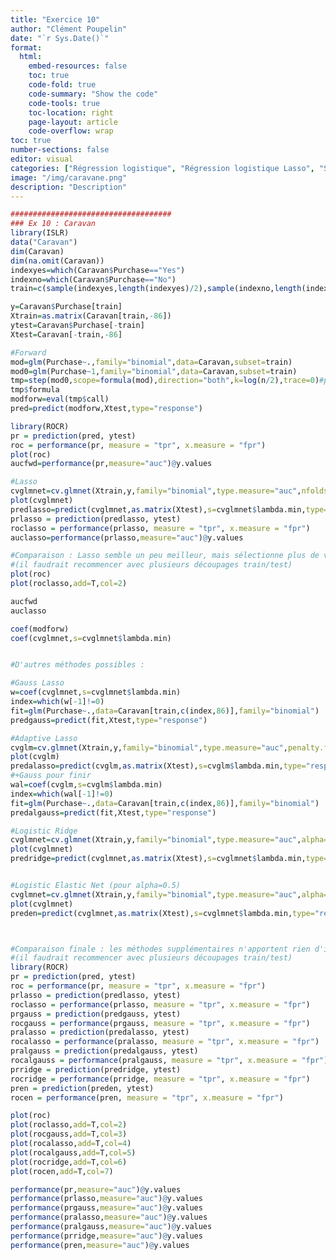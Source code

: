 ```yaml
---
title: "Exercice 10"
author: "Clément Poupelin"
date: "`r Sys.Date()`"
format: 
  html:
    embed-resources: false
    toc: true
    code-fold: true
    code-summary: "Show the code"
    code-tools: true
    toc-location: right
    page-layout: article
    code-overflow: wrap
toc: true
number-sections: false
editor: visual
categories: ["Régression logistique", "Régression logistique Lasso", "Sélection automatique", "Validation croisée"]
image: "/img/caravane.png"
description: "Description"
---
```























```r


####################################
### Ex 10 : Caravan
library(ISLR)
data("Caravan")
dim(Caravan)
dim(na.omit(Caravan))
indexyes=which(Caravan$Purchase=="Yes")
indexno=which(Caravan$Purchase=="No")
train=c(sample(indexyes,length(indexyes)/2),sample(indexno,length(indexno)/2))

y=Caravan$Purchase[train]
Xtrain=as.matrix(Caravan[train,-86])
ytest=Caravan$Purchase[-train]
Xtest=Caravan[-train,-86]

#Forward
mod=glm(Purchase~.,family="binomial",data=Caravan,subset=train)
mod0=glm(Purchase~1,family="binomial",data=Caravan,subset=train)
tmp=step(mod0,scope=formula(mod),direction="both",k=log(n/2),trace=0)#par BIC
tmp$formula
modforw=eval(tmp$call)
pred=predict(modforw,Xtest,type="response")

library(ROCR)
pr = prediction(pred, ytest) 
roc = performance(pr, measure = "tpr", x.measure = "fpr") 
plot(roc)
aucfwd=performance(pr,measure="auc")@y.values

#Lasso
cvglmnet=cv.glmnet(Xtrain,y,family="binomial",type.measure="auc",nfolds=10)
plot(cvglmnet)
predlasso=predict(cvglmnet,as.matrix(Xtest),s=cvglmnet$lambda.min,type="response")
prlasso = prediction(predlasso, ytest) 
roclasso = performance(prlasso, measure = "tpr", x.measure = "fpr") 
auclasso=performance(prlasso,measure="auc")@y.values

#Comparaison : Lasso semble un peu meilleur, mais sélectionne plus de variables
#(il faudrait recommencer avec plusieurs découpages train/test)
plot(roc)
plot(roclasso,add=T,col=2)

aucfwd
auclasso

coef(modforw)
coef(cvglmnet,s=cvglmnet$lambda.min)


#D'autres méthodes possibles :

#Gauss Lasso
w=coef(cvglmnet,s=cvglmnet$lambda.min)
index=which(w[-1]!=0)
fit=glm(Purchase~.,data=Caravan[train,c(index,86)],family="binomial")
predgauss=predict(fit,Xtest,type="response")

#Adaptive Lasso
cvglm=cv.glmnet(Xtrain,y,family="binomial",type.measure="auc",penalty.factor=1/abs(w[-1]))
plot(cvglm)
predalasso=predict(cvglm,as.matrix(Xtest),s=cvglm$lambda.min,type="response")
#+Gauss pour finir
wal=coef(cvglm,s=cvglm$lambda.min)
index=which(wal[-1]!=0)
fit=glm(Purchase~.,data=Caravan[train,c(index,86)],family="binomial")
predalgauss=predict(fit,Xtest,type="response")

#Logistic Ridge
cvglmnet=cv.glmnet(Xtrain,y,family="binomial",type.measure="auc",alpha=0)
plot(cvglmnet)
predridge=predict(cvglmnet,as.matrix(Xtest),s=cvglmnet$lambda.min,type="response")


#Logistic Elastic Net (pour alpha=0.5)
cvglmnet=cv.glmnet(Xtrain,y,family="binomial",type.measure="auc",alpha=1/2)
plot(cvglmnet)
preden=predict(cvglmnet,as.matrix(Xtest),s=cvglmnet$lambda.min,type="response")



#Comparaison finale : les méthodes supplémentaires n'apportent rien d'intéressant 
#(il faudrait recommencer avec plusieurs découpages train/test)
library(ROCR)
pr = prediction(pred, ytest) 
roc = performance(pr, measure = "tpr", x.measure = "fpr") 
prlasso = prediction(predlasso, ytest) 
roclasso = performance(prlasso, measure = "tpr", x.measure = "fpr") 
prgauss = prediction(predgauss, ytest) 
rocgauss = performance(prgauss, measure = "tpr", x.measure = "fpr")
pralasso = prediction(predalasso, ytest) 
rocalasso = performance(pralasso, measure = "tpr", x.measure = "fpr")
pralgauss = prediction(predalgauss, ytest) 
rocalgauss = performance(pralgauss, measure = "tpr", x.measure = "fpr")
prridge = prediction(predridge, ytest) 
rocridge = performance(prridge, measure = "tpr", x.measure = "fpr") 
pren = prediction(preden, ytest) 
rocen = performance(pren, measure = "tpr", x.measure = "fpr") 

plot(roc)
plot(roclasso,add=T,col=2)
plot(rocgauss,add=T,col=3)
plot(rocalasso,add=T,col=4)
plot(rocalgauss,add=T,col=5)
plot(rocridge,add=T,col=6)
plot(rocen,add=T,col=7)

performance(pr,measure="auc")@y.values
performance(prlasso,measure="auc")@y.values
performance(prgauss,measure="auc")@y.values
performance(pralasso,measure="auc")@y.values
performance(pralgauss,measure="auc")@y.values
performance(prridge,measure="auc")@y.values
performance(pren,measure="auc")@y.values

```

